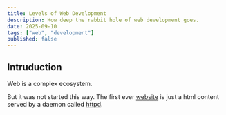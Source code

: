 ```yaml
---
title: Levels of Web Development
description: How deep the rabbit hole of web development goes.
date: 2025-09-10
tags: ["web", "development"]
published: false
---
```


## Intruduction

Web is a complex ecosystem.

But it was not started this way. The first ever [website](https://info.cern.ch/) is just a html content served by a daemon called [httpd](https://www.w3.org/Daemon/).
